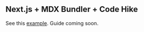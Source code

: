 ## Next.js + MDX Bundler + Code Hike

See this [example](https://github.com/code-hike/codehike/tree/next/examples/mdx-bundler). Guide coming soon.

